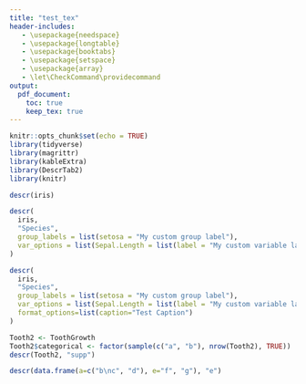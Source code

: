 ```yaml
---
title: "test_tex"
header-includes:
   - \usepackage{needspace}
   - \usepackage{longtable}
   - \usepackage{booktabs}
   - \usepackage{setspace}
   - \usepackage{array}
   - \let\CheckCommand\providecommand
output:
  pdf_document:
    toc: true
    keep_tex: true
---
```


```r
knitr::opts_chunk$set(echo = TRUE)
library(tidyverse)
library(magrittr)
library(kableExtra)
library(DescrTab2)
library(knitr)
```


```r

descr(iris)

descr(
  iris,
  "Species",
  group_labels = list(setosa = "My custom group label"),
  var_options = list(Sepal.Length = list(label = "My custom variable label"))
)

descr(
  iris,
  "Species",
  group_labels = list(setosa = "My custom group label"),
  var_options = list(Sepal.Length = list(label = "My custom variable label")),
  format_options=list(caption="Test Caption")
)

Tooth2 <- ToothGrowth
Tooth2$categorical <- factor(sample(c("a", "b"), nrow(Tooth2), TRUE))
descr(Tooth2, "supp")

descr(data.frame(a=c("b\nc", "d"), e="f", "g"), "e")
```
